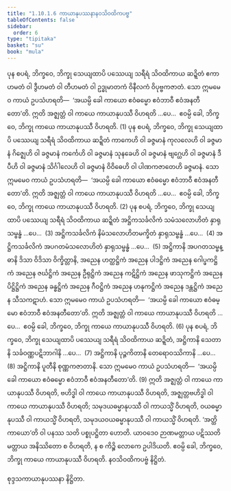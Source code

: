```yaml
---
title: "1.10.1.6 ကာယာနုပဿနာနဝသိဝထိကပဗ္ဗ"
tableOfContents: false
sidebar:
  order: 6
type: "tipitaka"
basket: "su"
book: "mula"
---
```



<DynamicBreadcrumb />

<Division number="112" book="mula">

<Paragraph number="325" book="mula">
ပုန စပရံ, ဘိက္ခဝေ, ဘိက္ခု သေယျထာပိ ပဿေယျ သရီရံ သိဝထိကာယ ဆဍ္ဍိတံ ဧကာဟမတံ ဝါ ဒွီဟမတံ ဝါ တီဟမတံ ဝါ ဥဒ္ဓုမာတကံ ဝိနီလကံ ဝိပုဗ္ဗကဇာတံ. သော ဣမမေဝ ကာယံ ဥပသံဟရတိ—  ‘အယမ္ပိ ခေါ ကာယော ဧဝံဓမ္မော ဧဝံဘာဝီ ဧဝံအနတီတော’တိ. ဣတိ အဇ္ဈတ္တံ ဝါ ကာယေ ကာယာနုပဿီ ဝိဟရတိ …ပေ…  ဧဝမ္ပိ ခေါ, ဘိက္ခဝေ, ဘိက္ခု ကာယေ ကာယာနုပဿီ ဝိဟရတိ. (1)
</Paragraph>

<Paragraph number="326" book="mula">
ပုန စပရံ, ဘိက္ခဝေ, ဘိက္ခု သေယျထာပိ ပဿေယျ သရီရံ သိဝထိကာယ ဆဍ္ဍိတံ ကာကေဟိ ဝါ ခဇ္ဇမာနံ ကုလလေဟိ ဝါ ခဇ္ဇမာနံ ဂိဇ္ဈေဟိ ဝါ ခဇ္ဇမာနံ ကင်္ကေဟိ ဝါ ခဇ္ဇမာနံ သုနခေဟိ ဝါ ခဇ္ဇမာနံ ဗျဂ္ဃေဟိ ဝါ ခဇ္ဇမာနံ ဒီပီဟိ ဝါ ခဇ္ဇမာနံ သိင်္ဂါလေဟိ ဝါ ခဇ္ဇမာနံ ဝိဝိဓေဟိ ဝါ ပါဏကဇာတေဟိ ခဇ္ဇမာနံ. သော ဣမမေဝ ကာယံ ဥပသံဟရတိ—  ‘အယမ္ပိ ခေါ ကာယော ဧဝံဓမ္မော ဧဝံဘာဝီ ဧဝံအနတီတော’တိ. ဣတိ အဇ္ဈတ္တံ ဝါ ကာယေ ကာယာနုပဿီ ဝိဟရတိ …ပေ…  ဧဝမ္ပိ ခေါ, ဘိက္ခဝေ, ဘိက္ခု ကာယေ ကာယာနုပဿီ ဝိဟရတိ. (2)
</Paragraph>

<Paragraph number="327" book="mula">
ပုန စပရံ, ဘိက္ခဝေ, ဘိက္ခု သေယျထာပိ ပဿေယျ သရီရံ သိဝထိကာယ ဆဍ္ဍိတံ အဋ္ဌိကသင်္ခလိကံ သမံသလောဟိတံ နှာရုသမ္ဗန္ဓံ …ပေ…  (3)
</Paragraph>

<Paragraph number="328" book="mula">
အဋ္ဌိကသင်္ခလိကံ နိမံသလောဟိတမက္ခိတံ နှာရုသမ္ဗန္ဓံ …ပေ…  (4)
</Paragraph>

<Paragraph number="329" book="mula">
အဋ္ဌိကသင်္ခလိကံ အပဂတမံသလောဟိတံ နှာရုသမ္ဗန္ဓံ …ပေ…  (5)
</Paragraph>

<Paragraph number="330" book="mula">
အဋ္ဌိကာနိ အပဂတသမ္ဗန္ဓာနိ ဒိသာ ဝိဒိသာ ဝိက္ခိတ္တာနိ, အညေန ဟတ္ထဋ္ဌိကံ အညေန ပါဒဋ္ဌိကံ အညေန ဂေါပ္ဖကဋ္ဌိကံ အညေန ဇင်္ဃဋ္ဌိကံ အညေန ဦရုဋ္ဌိကံ အညေန ကဋိဋ္ဌိကံ အညေန ဖာသုကဋ္ဌိကံ အညေန ပိဋ္ဌိဋ္ဌိကံ အညေန ခန္ဓဋ္ဌိကံ အညေန ဂီဝဋ္ဌိကံ အညေန ဟနုကဋ္ဌိကံ အညေန ဒန္တဋ္ဌိကံ အညေန သီသကဋာဟံ. သော ဣမမေဝ ကာယံ ဥပသံဟရတိ—  ‘အယမ္ပိ ခေါ ကာယော ဧဝံဓမ္မော ဧဝံဘာဝီ ဧဝံအနတီတော’တိ. ဣတိ အဇ္ဈတ္တံ ဝါ ကာယေ ကာယာနုပဿီ ဝိဟရတိ …ပေ…  ဧဝမ္ပိ ခေါ, ဘိက္ခဝေ, ဘိက္ခု ကာယေ ကာယာနုပဿီ ဝိဟရတိ. (6)
</Paragraph>

<Paragraph number="331" book="mula">
ပုန စပရံ, ဘိက္ခဝေ, ဘိက္ခု သေယျထာပိ ပဿေယျ သရီရံ သိဝထိကာယ ဆဍ္ဍိတံ, အဋ္ဌိကာနိ သေတာနိ သင်္ခဝဏ္ဏပဋိဘာဂါနိ …ပေ…  (7)
</Paragraph>

<Paragraph number="332" book="mula">
အဋ္ဌိကာနိ ပုဉ္ဇကိတာနိ တေရောဝဿိကာနိ …ပေ…  (8)
</Paragraph>

<Paragraph number="333" book="mula">
အဋ္ဌိကာနိ ပူတီနိ စုဏ္ဏကဇာတာနိ. သော ဣမမေဝ ကာယံ ဥပသံဟရတိ—  ‘အယမ္ပိ ခေါ ကာယော ဧဝံဓမ္မော ဧဝံဘာဝီ ဧဝံအနတီတော’တိ. (9)
</Paragraph>

<Paragraph number="334" book="mula">
ဣတိ အဇ္ဈတ္တံ ဝါ ကာယေ ကာယာနုပဿီ ဝိဟရတိ, ဗဟိဒ္ဓါ ဝါ ကာယေ ကာယာနုပဿီ ဝိဟရတိ, အဇ္ဈတ္တဗဟိဒ္ဓါ ဝါ ကာယေ ကာယာနုပဿီ ဝိဟရတိ; သမုဒယဓမ္မာနုပဿီ ဝါ ကာယသ္မိံ ဝိဟရတိ, ဝယဓမ္မာနုပဿီ ဝါ ကာယသ္မိံ ဝိဟရတိ, သမုဒယဝယဓမ္မာနုပဿီ ဝါ ကာယသ္မိံ ဝိဟရတိ. ‘အတ္ထိ ကာယော’တိ ဝါ ပနဿ သတိ ပစ္စုပဋ္ဌိတာ ဟောတိ. ယာဝဒေဝ ဉာဏမတ္တာယ ပဋိဿတိမတ္တာယ အနိဿိတော စ ဝိဟရတိ, န စ ကိဉ္စိ လောကေ ဥပါဒိယတိ. ဧဝမ္ပိ ခေါ, ဘိက္ခဝေ, ဘိက္ခု ကာယေ ကာယာနုပဿီ ဝိဟရတိ.

</Paragraph>
</Division>

<Paragraph number="335" type="center" book="mula">
နဝသိဝထိကပဗ္ဗံ နိဋ္ဌိတံ.

  
စုဒ္ဒသကာယာနုပဿနာ နိဋ္ဌိတာ.
</Paragraph>